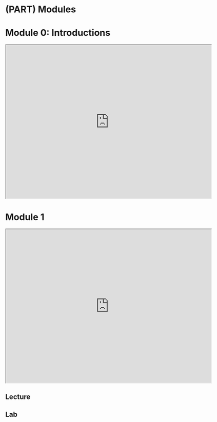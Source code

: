 # (PART) Modules {-}

# Module 0: Introductions

<iframe src="https://drive.google.com/file/d/1MiLebdA0sNDn8UR1fr52fc5nXr0r58Pl/preview" width="640" height="480" allow="autoplay"></iframe>

# Module 1

<iframe src="https://drive.google.com/file/d/1zjmIjjvpgiJTzuFFiWF8_8h1bn7xKL8e/preview" width="640" height="480" allow="autoplay"></iframe>

## Lecture

<!--<iframe width="640" height="360" src="YOUTUBE EMBED LINK" title="YouTube video player" frameborder="0" allow="accelerometer; autoplay; clipboard-write; encrypted-media; gyroscope; picture-in-picture; web-share" referrerpolicy="strict-origin-when-cross-origin" allowfullscreen></iframe>
-->

<!--<iframe src="GOOGLE SLIDES LINK/preview" width="640" height="480" allow="autoplay"></iframe>  
-->

## Lab
